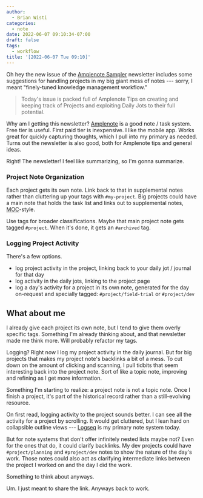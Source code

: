 ```yaml
---
author:
  - Brian Wisti
categories:
  - note
date: 2022-06-07 09:10:34-07:00
draft: false
tags:
  - workflow
title: '[2022-06-07 Tue 09:10]'
---
```


Oh hey the new issue of the [Amplenote Sampler][sampler] newsletter includes
some suggestions for handling projects in my big giant mess of notes ---
sorry, I meant "finely-tuned knowledge management workflow."

[sampler]: https://www.amplenote.com/blog/ample_sampler_issue_2

> Today's issue is packed full of Amplenote Tips on creating and keeping track
> of Projects and exploiting Daily Jots to their full potential.

Why am I getting this newsletter? [Amplenote][amplenote] is a good note / task
system. Free tier is useful. First paid tier is inexpensive. I like the mobile
app. Works great for quickly capturing thoughts, which I pull into my primary
as needed. Turns out the newsletter is also good, both for Amplenote tips and
general ideas.

[amplenote]: https://amplenote.com

Right! The newsletter! I feel like summarizing, so I'm gonna summarize.

### Project Note Organization

Each project gets its own note. Link back to that in supplemental notes rather
than cluttering up your tags with `#my-project`. Big projects could have a main
note that holds the task list and links out to supplemental notes,
[MOC][moc]-style.

Use tags for broader classifications. Maybe that main project note gets tagged
`#project`. When it's done, it gets an `#archived` tag.

[moc]: https://medium.com/@nickmilo22/in-what-ways-can-we-form-useful-relationships-between-notes-9b9ec46973c6

### Logging Project Activity

There's a few options.

- log project activity in the project, linking back to your daily jot / journal
  for that day
- log activity in the daily jots, linking to the project page
- log a day's activity for a project in its own note, generated for the day
  on-request and specially tagged: `#project/field-trial` or `#project/dev`

## What about me

I already give each project its own note, but I tend to give them overly
specific tags. Something I'm already thinking about, and that newsletter made
me think more. Will probably refactor my tags.

Logging? Right now I log my project activity in the daily journal. But for big
projects that makes my project note's backlinks a bit of a mess. To cut down on
the amount of clicking and scanning, I pull tidbits that seem interesting back
into the project note. Sort of like a topic note, improving and refining as I
get more information.

Something I'm starting to realize: a project note is not a topic note. Once I
finish a project, it's part of the historical record rather than a
still-evolving resource.

On first read, logging activity to the project sounds better. I can see all the
activity for a project by scrolling. It would get cluttered, but I lean hard on
collapsible outline views --- [Logseq][logseq] is my primary note system today.

But for note systems that don't offer infinitely nested lists maybe not? Even
for the ones that do, it could clarify backlinks. My dev projects could have
`#project/planning` and `#project/dev` notes to show the nature of the day's
work. Those notes could also act as clarifying intermediate links between the
project I worked on and the day I did the work.

Something to think about anyways.

Um. I just meant to share the link. Anyways back to work.

[logseq]: https://logseq.com
